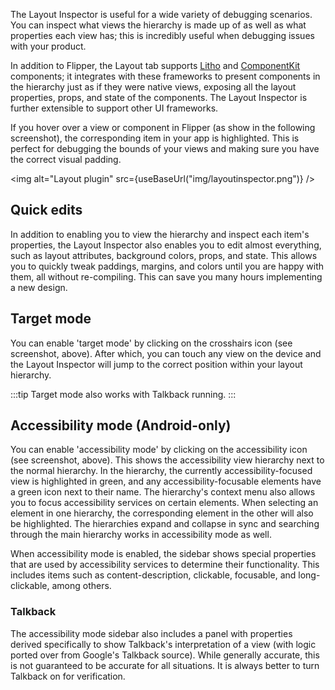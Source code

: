 
The Layout Inspector is useful for a wide variety of debugging scenarios. You can inspect what views the hierarchy is made up of as well as what properties each view has; this is incredibly useful when debugging issues with your product.

In addition to Flipper, the Layout tab supports [Litho](https://fblitho.com) and [ComponentKit](https://componentkit.org) components; it integrates with these frameworks to present components in the hierarchy just as if they were native views, exposing all the layout properties, props, and state of the components. The Layout Inspector is further extensible to support other UI frameworks.

If you hover over a view or component in Flipper (as show in the following screenshot), the corresponding item in your app is highlighted. This is perfect for debugging the bounds of your views and making sure you have the correct visual padding.

<img alt="Layout plugin" src={useBaseUrl("img/layoutinspector.png")} />

## Quick edits

In addition to enabling you to view the hierarchy and inspect each item's properties, the Layout Inspector also enables you to edit almost everything, such as layout attributes, background colors, props, and state. This allows you to quickly tweak paddings, margins, and colors until you are happy with them, all without re-compiling. This can save you many hours implementing a new design.

## Target mode

You can enable 'target mode' by clicking on the crosshairs icon (see screenshot, above). After which, you can touch any view on the device and the Layout Inspector will jump to the correct position within your layout hierarchy.

:::tip
Target mode also works with Talkback running.
:::

## Accessibility mode (Android-only)

You can enable 'accessibility mode' by clicking on the accessibility icon (see screenshot, above). This shows the accessibility view hierarchy next to the normal hierarchy. In the hierarchy, the currently accessibility-focused view is highlighted in green, and any accessibility-focusable elements have a green icon next to their name. The hierarchy's context menu also allows you to focus accessibility services on certain elements. When selecting an element in one hierarchy, the corresponding element in the other will also be highlighted. The hierarchies expand and collapse in sync and searching through the main hierarchy works in accessibility mode as well.

When accessibility mode is enabled, the sidebar shows special properties that are used by accessibility services to determine their functionality. This includes items such as content-description, clickable, focusable, and long-clickable, among others.

### Talkback

The accessibility mode sidebar also includes a panel with properties derived specifically to show Talkback's interpretation of a view (with logic ported over from Google's Talkback source). While generally accurate, this is not guaranteed to be accurate for all situations. It is always better to turn Talkback on for verification.
